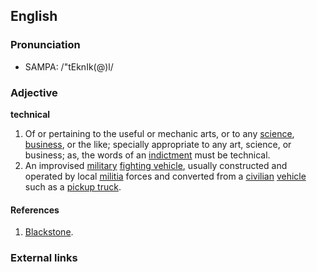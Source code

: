 {{wikipedia}}
==English==

===Pronunciation===
*SAMPA: /"tEknIk(@)l/

===Adjective===
'''technical'''
# Of or pertaining to the useful or mechanic arts, or to any [[science]], [[business]], or the like; specially appropriate to any art, science, or business; as, the words of an [[w:indictment|indictment]] must be technical. 
# An improvised [[military]] [[fighting vehicle]], usually constructed and operated by local [[militia]] forces and converted from a [[civilian]] [[vehicle]] such as a [[pickup truck]].

====References====
#[[w:Blackstone|Blackstone]].

===External links===
{{pedialite}}